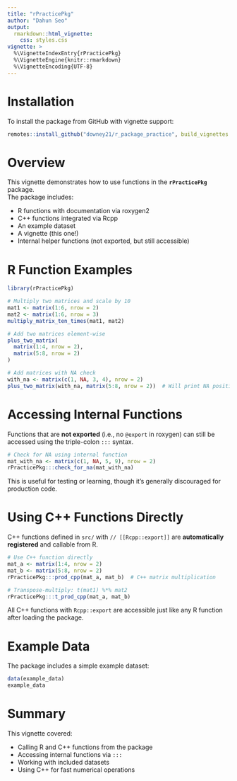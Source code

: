 ```yaml
---
title: "rPracticePkg"
author: "Dahun Seo"
output: 
  rmarkdown::html_vignette:
    css: styles.css
vignette: >
  %\VignetteIndexEntry{rPracticePkg}
  %\VignetteEngine{knitr::rmarkdown}
  %\VignetteEncoding{UTF-8}
---
```


# Installation

To install the package from GitHub with vignette support:

```r
remotes::install_github("downey21/r_package_practice", build_vignettes = TRUE)
```

# Overview

This vignette demonstrates how to use functions in the **`rPracticePkg`** package.  
The package includes:

- R functions with documentation via roxygen2
- C++ functions integrated via Rcpp
- An example dataset
- A vignette (this one!)
- Internal helper functions (not exported, but still accessible)

# R Function Examples

```r
library(rPracticePkg)

# Multiply two matrices and scale by 10
mat1 <- matrix(1:6, nrow = 2)
mat2 <- matrix(1:6, nrow = 3)
multiply_matrix_ten_times(mat1, mat2)
```

```r
# Add two matrices element-wise
plus_two_matrix(
  matrix(1:4, nrow = 2),
  matrix(5:8, nrow = 2)
)
```

```r
# Add matrices with NA check
with_na <- matrix(c(1, NA, 3, 4), nrow = 2)
plus_two_matrix(with_na, matrix(5:8, nrow = 2))  # Will print NA position
```

# Accessing Internal Functions

Functions that are **not exported** (i.e., no `@export` in roxygen) can still be accessed using the triple-colon `:::` syntax.

```r
# Check for NA using internal function
mat_with_na <- matrix(c(1, NA, 5, 9), nrow = 2)
rPracticePkg:::check_for_na(mat_with_na)
```

This is useful for testing or learning, though it's generally discouraged for production code.

# Using C++ Functions Directly

C++ functions defined in `src/` with `// [[Rcpp::export]]` are **automatically registered** and callable from R.

```r
# Use C++ function directly
mat_a <- matrix(1:4, nrow = 2)
mat_b <- matrix(5:8, nrow = 2)
rPracticePkg:::prod_cpp(mat_a, mat_b)  # C++ matrix multiplication
```

```r
# Transpose-multiply: t(mat1) %*% mat2
rPracticePkg:::t_prod_cpp(mat_a, mat_b)
```

All C++ functions with `Rcpp::export` are accessible just like any R function after loading the package.

# Example Data

The package includes a simple example dataset:

```r
data(example_data)
example_data
```

# Summary

This vignette covered:

- Calling R and C++ functions from the package
- Accessing internal functions via `:::`
- Working with included datasets
- Using C++ for fast numerical operations
